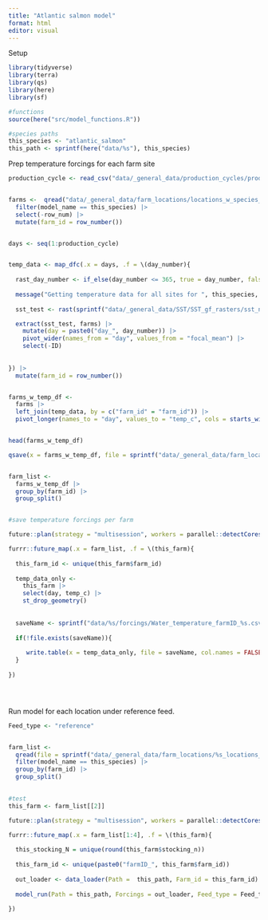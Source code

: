 ```yaml
---
title: "Atlantic salmon model"
format: html
editor: visual
---
```


Setup

```r
library(tidyverse)
library(terra)
library(qs)
library(here)
library(sf)

#functions
source(here("src/model_functions.R"))

#species paths
this_species <- "atlantic_salmon"
this_path <- sprintf(here("data/%s"), this_species)


```

Prep temperature forcings for each farm site

```r

production_cycle <- read_csv("data/_general_data/production_cycles/production_cycle.csv") |> filter(species == this_species) |> rename(production_cycle_length = days)|> pull(production_cycle_length)


farms <-  qread("data/_general_data/farm_locations/locations_w_species_fao_area_stocking.qs") |> 
  filter(model_name == this_species) |> 
  select(-row_num) |> 
  mutate(farm_id = row_number())


days <- seq(1:production_cycle)


temp_data <- map_dfc(.x = days, .f = \(day_number){
  
  rast_day_number <- if_else(day_number <= 365, true = day_number, false = day_number-365)
  
  message("Getting temperature data for all sites for ", this_species,  " - day ", day_number)
  
  sst_test <- rast(sprintf("data/_general_data/SST/SST_gf_rasters/sst_nasa_mur_L4_0.25_mean2010-2019_day_%s.tif", rast_day_number))

  extract(sst_test, farms) |> 
    mutate(day = paste0("day_", day_number)) |> 
    pivot_wider(names_from = "day", values_from = "focal_mean") |> 
    select(-ID)
  
  
}) |> 
  mutate(farm_id = row_number())


farms_w_temp_df <- 
  farms |> 
  left_join(temp_data, by = c("farm_id" = "farm_id")) |> 
  pivot_longer(names_to = "day", values_to = "temp_c", cols = starts_with("day_"))


head(farms_w_temp_df)

qsave(x = farms_w_temp_df, file = sprintf("data/_general_data/farm_locations/%s_locations_w_temps.qs", this_species))


farm_list <- 
  farms_w_temp_df |>
  group_by(farm_id) |> 
  group_split()


#save temperature forcings per farm

future::plan(strategy = "multisession", workers = parallel::detectCores()-2) #select multiple cores

furrr::future_map(.x = farm_list, .f = \(this_farm){
  
  this_farm_id <- unique(this_farm$farm_id)
  
  temp_data_only <- 
    this_farm |> 
    select(day, temp_c) |> 
    st_drop_geometry()
  
  
  saveName <- sprintf("data/%s/forcings/Water_temperature_farmID_%s.csv", this_species, this_farm_id)
  
  if(!file.exists(saveName)){
    
     write.table(x = temp_data_only, file = saveName, col.names = FALSE, row.names = FALSE, sep = ",")
  }
    
})





```

Run model for each location under reference feed.

```r

Feed_type <- "reference"


farm_list <- 
  qread(file = sprintf("data/_general_data/farm_locations/%s_locations_w_temps.qs", this_species)) |> 
  filter(model_name == this_species) |> 
  group_by(farm_id) |> 
  group_split()
    

#test 
this_farm <- farm_list[[2]]

future::plan(strategy = "multisession", workers = parallel::detectCores()-2) #select core cluster

furrr::future_map(.x = farm_list[1:4], .f = \(this_farm){
  
  this_stocking_N = unique(round(this_farm$stocking_n))
  
  this_farm_id <- unique(paste0("farmID_", this_farm$farm_id))
  
  out_loader <- data_loader(Path =  this_path, Farm_id = this_farm_id)
  
  model_run(Path = this_path, Forcings = out_loader, Feed_type = Feed_type, Stocking = this_stocking_N, Farm_id = this_farm_id)
  
})


```



